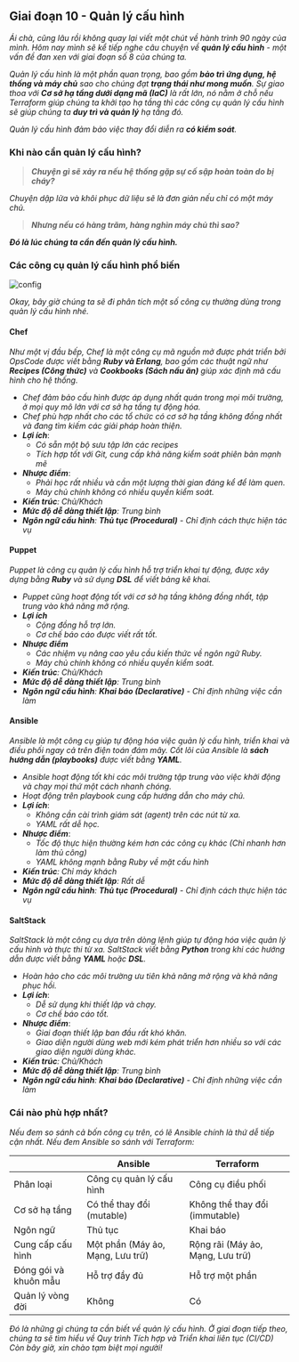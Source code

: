 
## Giai đoạn 10 - Quản lý cấu hình

_Ái chà, cũng lâu rồi không quay lại viết một chút về hành trình 90 ngày của mình. Hôm nay mình sẽ kể tiếp nghe
câu chuyện về **quản lý cấu hình** - một vấn đề đan xen với giai đoạn số 8 của chúng ta._ 

_Quản lý cấu hình là một phần quan trọng, bao gồm **bảo trì ứng dụng, hệ thống và máy chủ** sao cho chúng đạt **trạng thái
như mong muốn**. Sự giao thoa với **Cơ sở hạ tầng dưới dạng mã (IaC)** là rất lớn, nó nằm ở chỗ nếu Terraform giúp chúng ta
khởi tạo hạ tầng thì các công cụ quản lý cấu hình sẽ giúp chúng ta **duy trì và quản lý** hạ tầng đó._

_Quản lý cấu hình đảm bảo việc thay đổi diễn ra **có kiểm soát**._

### Khi nào cần quản lý cấu hình?

> **_Chuyện gì sẽ xảy ra nếu hệ thống gặp sự cố sập hoàn toàn do bị cháy?_**

_Chuyện dập lửa và khôi phục dữ liệu sẽ là đơn giản nếu chỉ có một máy chủ._

> **_Nhưng nếu có hàng trăm, hàng nghìn máy chủ thì sao?_**

**_Đó là lúc chúng ta cần đến quản lý cấu hình._**

### Các công cụ quản lý cấu hình phổ biến

![config](../../../../assets/others/config.png)

_Okay, bây giờ chúng ta sẽ đi phân tích một số công cụ thường dùng trong quản lý cấu hình nhé._

#### Chef

_Như một vị đầu bếp, Chef là một công cụ mã nguồn mở được phát triển bởi OpsCode được viết bằng **Ruby và Erlang**,
bao gồm các thuật ngữ như **Recipes (Công thức)** và **Cookbooks (Sách nấu ăn)** giúp xác định mã cấu hình cho hệ thống._

- _Chef đảm bảo cấu hình được áp dụng nhất quán trong mọi môi trường, ở mọi quy mô lớn với cơ sở hạ tầng tự động hóa._
- _Chef phù hợp nhất cho các tổ chức có cơ sở hạ tầng không đồng nhất và đang tìm kiếm các giải pháp hoàn thiện._
- **_Lợi ích_**: 
  - _Có sẵn một bộ sưu tập lớn các recipes_
  - _Tích hợp tốt với Git, cung cấp khả năng kiểm soát phiên bản mạnh mẽ_
- **_Nhược điểm_**:
  - _Phải học rất nhiều và cần một lượng thời gian đáng kể để làm quen._
  - _Máy chủ chính không có nhiều quyền kiểm soát._
- _**Kiến trúc**: Chủ/Khách_
- _**Mức độ dễ dàng thiết lập**: Trung bình_
- _**Ngôn ngữ cấu hình**: **Thủ tục (Procedural)** - Chỉ định cách thực hiện tác vụ_

#### Puppet

_Puppet là công cụ quản lý cấu hình hỗ trợ triển khai tự động, được xây dựng bằng **Ruby** và sử dụng **DSL** để viết bảng kê khai._

- _Puppet cũng hoạt động tốt với cơ sở hạ tầng không đồng nhất, tập trung vào khả năng mở rộng._
- **_Lợi ích_**
    - _Cộng đồng hỗ trợ lớn._
    - _Cơ chế báo cáo được viết rất tốt._
- **_Nhược điểm_**
    - _Các nhiệm vụ nâng cao yêu cầu kiến thức về ngôn ngữ Ruby._
    - _Máy chủ chính không có nhiều quyền kiểm soát._
- _**Kiến trúc**: Chủ/Khách_
- _**Mức độ dễ dàng thiết lập**: Trung bình_
- _**Ngôn ngữ cấu hình**: **Khai báo (Declarative)** - Chỉ định những việc cần làm_

#### Ansible

_Ansible là một công cụ giúp tự động hóa việc quản lý cấu hình, triển khai và điều phối ngay cả trên điện toán đám mây. Cốt lõi của 
Ansible là **sách hướng dẫn (playbooks)** được viết bằng **YAML**._

- _Ansible hoạt động tốt khi các môi trường tập trung vào việc khởi động và chạy mọi thứ một cách nhanh chóng._
- _Hoạt động trên playbook cung cấp hướng dẫn cho máy chủ._
- **_Lợi ích_**:
  - _Không cần cài trình giám sát (agent) trên các nút từ xa._
  - _YAML rất dễ học._
- **_Nhược điểm_**:
  - _Tốc độ thực hiện thường kém hơn các công cụ khác (Chỉ nhanh hơn làm thủ công)_
  - _YAML không mạnh bằng Ruby về mặt cấu hình_
- _**Kiến trúc**: Chỉ máy khách_
- _**Mức độ dễ dàng thiết lập**: Rất dễ_
- _**Ngôn ngữ cấu hình**: **Thủ tục (Procedural)** - Chỉ định cách thực hiện tác vụ_

#### SaltStack

_SaltStack là một công cụ dựa trên dòng lệnh giúp tự động hóa việc quản lý cấu hình và thực thi từ xa. SaltStack viết bằng **Python** 
trong khi các hướng dẫn được viết bằng **YAML** hoặc **DSL**._

- _Hoàn hảo cho các môi trường ưu tiên khả năng mở rộng và khả năng phục hồi._
- **_Lợi ích_**:
  - _Dễ sử dụng khi thiết lập và chạy._
  - _Cơ chế báo cáo tốt._
- **_Nhược điểm_**:
  - _Giai đoạn thiết lập ban đầu rất khó khăn._
  - _Giao diện người dùng web mới kém phát triển hơn nhiều so với các giao diện người dùng khác._
- _**Kiến trúc**: Chủ/Khách_
- _**Mức độ dễ dàng thiết lập**: Trung bình_
- _**Ngôn ngữ cấu hình**: **Khai báo (Declarative)** - Chỉ định những việc cần làm_

### Cái nào phù hợp nhất?

_Nếu đem so sánh cả bốn công cụ trên, có lẽ Ansible chính là thứ dễ tiếp cận nhất. Nếu đem Ansible so sánh với Terraform:_

|                | Ansible                   | Terraform                                                        |
| -------------- | --------------------------| ---------------------------------------------------------------- |
| Phân loại      | Công cụ quản lý cấu hình  | Công cụ điều phối                                                |
| Cơ sở hạ tầng  | Có thể thay đổi (mutable) | Không thể thay đổi (immutable)                                   |
| Ngôn ngữ       | Thủ tục                   | Khai báo                                                        |
| Cung cấp cấu hình | Một phần (Máy ảo, Mạng, Lưu trữ) | Rộng rãi (Máy ảo, Mạng, Lưu trữ)                |
| Đóng gói và khuôn mẫu  | Hỗ trợ đầy đủ | Hỗ trợ một phần |
| Quản lý vòng đời | Không   | Có        |

_Đó là những gì chúng ta cần biết về quản lý cấu hình. Ở giai đoạn tiếp theo, chúng ta sẽ tìm hiểu về Quy trình Tích hợp và Triển khai liên tục (CI/CD) 
Còn bây giờ, xin chào tạm biệt mọi người!_